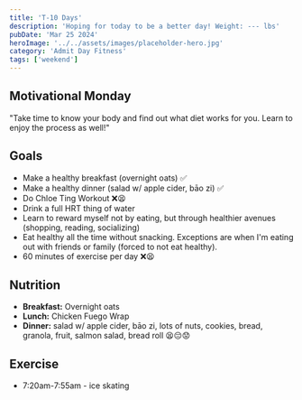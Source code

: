 ```yaml
---
title: 'T-10 Days'
description: 'Hoping for today to be a better day! Weight: --- lbs'
pubDate: 'Mar 25 2024'
heroImage: '../../assets/images/placeholder-hero.jpg'
category: 'Admit Day Fitness'
tags: ['weekend']
---
```


## Motivational Monday

"Take time to know your body and find out what diet works for you. Learn to enjoy the process as well!"

## Goals

- Make a healthy breakfast (overnight oats) ✅
- Make a healthy dinner (salad w/ apple cider, bāo zi) ✅
- Do Chloe Ting Workout ❌😫
- Drink a full HRT thing of water
- Learn to reward myself not by eating, but through healthier avenues (shopping, reading, socializing)
- Eat healthy all the time without snacking. Exceptions are when I'm eating out with friends or family (forced to not eat healthy).
- 60 minutes of exercise per day ❌😫

## Nutrition

- **Breakfast:** Overnight oats
- **Lunch:** Chicken Fuego Wrap
- **Dinner:** salad w/ apple cider, bāo zi, lots of nuts, cookies, bread, granola, fruit, salmon salad, bread roll 😫😔😟

## Exercise

- 7:20am-7:55am - ice skating
